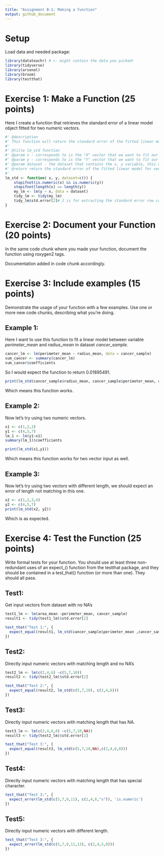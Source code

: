 ```yaml
---
title: "Assignment B-1: Making a function"
output: github_document
---
```


# Setup
Load data and needed package:
```r
library(datateachr) # <- might contain the data you picked!
library(tidyverse)
library(arsenal)
library(broom)
library(testthat)
```

# Exercise 1: Make a Function (25 points)
Here I create a function that retrieves the standard error of a linear model object fitted for two numeric vectors.
```r
#' @description
#' This function will return the standard error of the fitted linear model for vector x, y. Since we are fitting a linear model, value that's not numeric will not be accepted, also we would expect the length of these two vectors to match. The input vector can have NA as long as we have enough numeric elements to fit our model.
#'
#' @title lm_std function
#' @param x - corresponds to is the "X" vector that we want to fit our linear regression model for, 
#' @param y - corresponds to is the "Y" vector that we want to fit our linear regression model for
#' @param dataset - the dataset that contains the x, y variable, this dataset variable is set as an empty vector by default if the user wishes to input two vector x, y directly.
#' @return return the standard error of the fitted linear model for vector x, y.
#'
lm_std <- function( x, y, dataset=c()) {
    stopifnot(is.numeric(x) && is.numeric(y))
    stopifnot(length(x) == length(y))
    my_lm <- lm(y ~ x, data = dataset)
    tidy_lm <- tidy(my_lm)
    tidy_lm$std.error[2]# 2 is for extracting the standard error row corresponding to our x variable
}

```

# Exercise 2: Document your Function (20 points)

In the same code chunk where you made your function, document the function using roxygen2 tags.

Documentation added in code chunk accordingly.

# Exercise 3: Include examples (15 points)
Demonstrate the usage of your function with a few examples. Use one or more new code chunks, describing what you’re doing.\

## Example 1:

Here I want to use this function to fit a linear model between variable *perimeter_mean* and *radius_mean* in dataset *cancer_sample*.
```r
cancer_lm <- lm(perimeter_mean ~ radius_mean, data = cancer_sample)
sum_cancer <- summary(cancer_lm)
sum_cancer$coefficients
```

So I would expect the function to return 0.01895491.\
```r

print(lm_std(cancer_sample$radius_mean, cancer_sample$perimeter_mean, cancer_sample))
```


Which means this function works.

## Example 2:

Now let's try using two numeric vectors.\
```r
x1 <- c(1,2,3)
y1 <- c(4,5,7)
lm_1 <- lm(y1~x1)
summary(lm_1)$coefficients
```

```r
print(lm_std(x1,y1))
```

Which means this function works for two vector input as well.

## Example 3:

Now let's try using two vectors with different length, we should expect an error of length not matching in this one.
```r
x2 <- c(1,2,3,4)
y2 <- c(4,5,7)
print(lm_std(x2, y2))
```

Which is as expected.

# Exercise 4: Test the Function (25 points)

Write formal tests for your function. You should use at least three non-redundant uses of an expect_() function from the testthat package, and they should be contained in a test_that() function (or more than one). They should all pass.

## Test1:

Get input vectors from dataset with no NA's\
```r
test1_lm <- lm(area_mean ~perimeter_mean, cancer_sample)
result1 <- tidy(test1_lm)$std.error[2]

test_that("Test 1:", {
  expect_equal(result1, lm_std(cancer_sample$perimeter_mean ,cancer_sample$area_mean, cancer_sample))
})
```
## Test2:

Directly input numeric vectors with matching length and no NA's\
```r
test2_lm <- lm(c(2,4,6) ~c(5,7,10))
result2 <- tidy(test2_lm)$std.error[2]

test_that("Test 2:", {
  expect_equal(result2, lm_std(c(5,7,10), c(2,4,6)))
})
```

## Test3:

Directly input numeric vectors with matching length that has NA.

```r
test3_lm <- lm(c(2,4,6,8) ~c(5,7,10,NA))
result3 <- tidy(test2_lm)$std.error[2]

test_that("Test 3:", {
  expect_equal(result3, lm_std(c(5,7,10,NA),c(2,4,6,8)))
})
```

## Test4:

Directly input numeric vectors with matching length that has special character.\
```r
test_that("Test 3:", {
  expect_error(lm_std(c(5,7,9,11), c(2,4,6,"s")), 'is.numeric')
})
```
## Test5:

Directly input numeric vectors with different length.

```r
test_that("Test 3:", {
  expect_error(lm_std(c(5,7,9,11,13), c(2,4,5,8)))
})
```